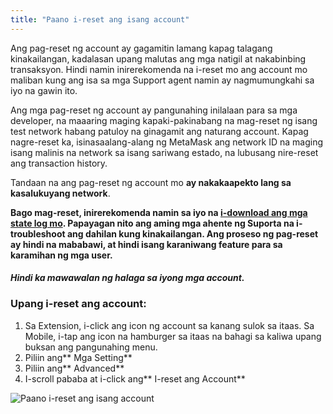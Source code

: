 ```yaml
---
title: "Paano i-reset ang isang account"
---
```


Ang pag-reset ng account ay gagamitin lamang kapag talagang kinakailangan, kadalasan upang malutas ang mga natigil at nakabinbing transaksyon. Hindi namin inirerekomenda na i-reset mo ang account mo maliban kung ang isa sa mga Support agent namin ay nagmumungkahi sa iyo na gawin ito.

Ang mga pag-reset ng account ay pangunahing inilalaan para sa mga developer, na maaaring maging kapaki-pakinabang na mag-reset ng isang test network habang patuloy na ginagamit ang naturang account. Kapag nagre-reset ka, isinasaalang-alang ng MetaMask ang network ID na maging isang malinis na network sa isang sariwang estado, na lubusang nire-reset ang transaction history.

Tandaan na ang pag-reset ng account mo **ay nakakaapekto lang sa kasalukuyang network**.

**Bago mag-reset, inirerekomenda namin sa iyo na [i-download ang mga state log mo](/managing-my-wallet/using-metamask/how-to-download-state-logs). Papayagan nito ang aming mga ahente ng Suporta na i-troubleshoot ang dahilan kung kinakailangan. Ang proseso ng pag-reset ay hindi na mababawi, at hindi isang karaniwang feature para sa karamihan ng mga user.**

#### **_Hindi ka mawawalan ng halaga sa iyong mga account._**

### Upang i-reset ang account:

1. Sa Extension, i-click ang icon ng account sa kanang sulok sa itaas. Sa Mobile, i-tap ang icon na hamburger sa itaas na bahagi sa kaliwa upang buksan ang pangunahing menu.
2. Piliin ang** Mga Setting**
3. Piliin ang** Advanced**
4. I-scroll pababa at i-click ang** I-reset ang Account**

<div class="center-container">
  <div class="img-medium">
    <img
      src={
        require("../../../../../../img/i18n/legacy/How_to_reset_an_account.gif")
          .default
      }
      alt="Paano i-reset ang isang account"
    />
  </div>
</div>
